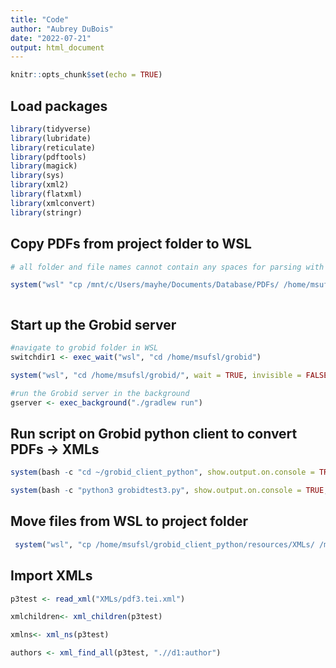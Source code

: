 ---
title: "Code"
author: "Aubrey DuBois"
date: "2022-07-21"
output: html_document
---

```{r setup, include=FALSE}
knitr::opts_chunk$set(echo = TRUE)
```

## Load packages

```{r load packages}


library(tidyverse)
library(lubridate)
library(reticulate)
library(pdftools)
library(magick)
library(sys)
library(xml2)
library(flatxml)
library(xmlconvert)
library(stringr)

```

## Copy PDFs from project folder to WSL



``` {r copy PDFs to virtual environment}

# all folder and file names cannot contain any spaces for parsing with Grobid so they should be adjusted before copying into the virtual environment 

system("wsl" "cp /mnt/c/Users/mayhe/Documents/Database/PDFs/ /home/msufsl/grobid_client_python/resources/PDFs/", wait = TRUE, invisible = FALSE, intern = TRUE, ignore.stdout = FALSE, ignore.stderr = FALSE)



```


## Start up the Grobid server

```{r Starting up Grobid server}

#navigate to grobid folder in WSL
switchdir1 <- exec_wait("wsl", "cd /home/msufsl/grobid")

system("wsl", "cd /home/msufsl/grobid/", wait = TRUE, invisible = FALSE, intern = TRUE, ignore.stdout = FALSE, ignore.stderr = FALSE)

#run the Grobid server in the background
gserver <- exec_background("./gradlew run")


```

## Run script on Grobid python client to convert PDFs -> XMLs

```{r convert PDFs to XMLs}

system(bash -c "cd ~/grobid_client_python", show.output.on.console = TRUE, minimized = FALSE, wait = TRUE)

system(bash -c "python3 grobidtest3.py", show.output.on.console = TRUE, minimized = FALSE, wait = TRUE)

```

## Move files from WSL to project folder

```{r copying files out of virtual environment}
 system("wsl", "cp /home/msufsl/grobid_client_python/resources/XMLs/ /mnt/c/Users/mayhe/Documents/Database")

```

## Import XMLs

```{r import XML files}

p3test <- read_xml("XMLs/pdf3.tei.xml")

xmlchildren<- xml_children(p3test)

xmlns<- xml_ns(p3test)

authors <- xml_find_all(p3test, ".//d1:author")



```
